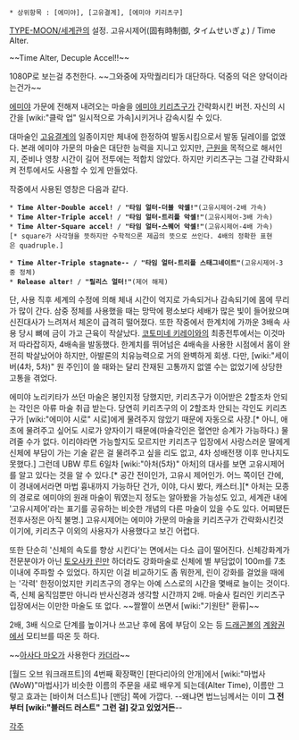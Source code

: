  * 상위항목 : [에미야], [고유결계], [에미야 키리츠구]

[[TYPE-MOON/세계관]]의 설정. 고유시제어(固有時制御, タイムせいぎょ) / Time Alter.

~~Time Alter, Decuple Accel!!~~

{{{#!html
<iframe width="560" height="315" src="//www.youtube.com/embed/NSgXOZKSt20" frameborder="0" allowfullscreen></iframe>
}}}

1080P로 보는걸 추천한다. ~~그와중에 자막퀄리티가 대단하다. 덕중의 덕은 양덕이라는건가~~

[[에미야]] 가문에 전해져 내려오는 마술을 [[에미야 키리츠구]]가 간략화시킨 버전. 자신의 시간을 [wiki:"클락 업" 일시적으로 가속]시키거나 감속시킬 수 있다.

대마술인 [[고유결계]]의 일종이지만 체내에 한정하여 발동시킴으로서 발동 딜레이를 없앴다. 본래 에미야 가문의 마술은 대단한 능력을 지니고 있지만, [[근원]]을 목적으로 해서인지, 준비나 영창 시간이 길어 전투에는 적합치 않았다. 하지만 키리츠구는 그걸 간략화시켜 전투에서도 사용할 수 있게 만들었다.

작중에서 사용된 영창은 다음과 같다.

 * '''Time Alter-Double accel!''' / '''"타임 얼터-더블 악셀!"'''(고유시제어-2배 가속)
 * '''Time Alter-Triple accel!''' / '''"타임 얼터-트리플 악셀!"'''(고유시제어-3배 가속)
 * '''Time Alter-Square accel!''' / '''"타임 얼터-스퀘어 악셀!"'''(고유시제어-4배 가속)[* square가 사각형을 뜻하지만 수학적으론 제곱의 뜻으로 쓰인다. 4배의 정확한 표현은 quadruple.]

 * '''Time Alter-Triple stagnate--''' / '''"타임 얼터-트리플 스태그네이트"'''(고유시제어-3중 정체)
 * '''Release alter!''' / '''"릴리스 얼터!"'''(제어 해제)

단, 사용 직후 세계의 수정에 의해 체내 시간이 억지로 가속되거나 감속되기에 몸에 무리가 많이 간다. 삼중 정체를 사용했을 때는 망막에 평소보다 세배가 많은 빛이 들어왔으며 신진대사가 느려져서 체온이 급격히 떨어졌다. 또한 작중에서 한계치에 가까운 3배속 사용 당시 뼈에 금이 가고 근육이 작살났다. [[코토미네 키레이]]와의 최종전투에서는 이것마저 따라잡히자, 4배속을 발동했다. 한계치를 뛰어넘은 4배속을 사용한 시점에서 몸이 완전히 박살났어야 하지만, 아발론의 치유능력으로 거의 완벽하게 회생. 다만, [wiki:"세이버(4차, 5차)" 원 주인]이 쓸 때와는 달리 잔재된 고통까지 없앨 수는 없었기에 상당한 고통을 겪었다.

에미야 노리키타가 쓰던 마술은 봉인지정 당했지만, 키리츠구가 이어받은 2할조차 안되는 각인은 아류 마술 취급 받는다. 당연히 키리츠구의 이 2할조차 안되는 각인도 키리츠구가 [wiki:"에미야 시로" 시로]에게 물려주지 않았기 때문에 자동으로 사장.[* 아니, 애초에 물려주고 싶어도 시로가 양자이기 때문에(마술각인은 혈연만 승계가 가능하다.) 물려줄 수가 없다. 이리야라면 가능할지도 모르지만 키리츠구 입장에서 사랑스러운 딸에게 신체에 부담이 가는 기술 같은 걸 물려주고 싶을 리도 없고, 4차 성배전쟁 이후 만나지도 못했다.] 그런데 UBW 루트 6일차 [wiki:"아처(5차)" 아처]의 대사를 보면 고유시제어를 알고 있다는 것을 알 수 있다.[* 공간 전이인가, 고유시 제어인가. 어느 쪽이던 간에, 이 경내에서라면 마법 흉내까지 가능하단 건가, 이야, 다시 봤다, 캐스터.][* 아처는 모종의 경로로 에미야의 원래 마술이 뭐였는지 정도는 알아봤을 가능성도 있고, 세계관 내에 '고유시제어'라는 표기를 공유하는 비슷한 개념의 다른 마술이 있을 수도 있다. 어찌됐든 전후사정은 아직 불명.] 고유시제어는 에미야 가문의 마술을 키리츠구가 간략화시킨것이기에, 키리츠구 이외의 사용자가 사용했다고 보긴 어렵다.

또한 단순히 '신체의 속도를 향상 시킨다'는 면에서는 다소 급이 떨어진다. 신체강화계가 전문분야가 아닌 [[토오사카 린]]만 하더라도 강화마술로 신체에 별 부담없이 100m를 7초 이내에 주파할 수 있었다.
하지만 이걸 비교하기도 좀 뭐한게, 린이 강화를 걸었을 때에는 '각력' 한정이었지만 키리츠구의 경우는 아예 스스로의 시간을 몇배로 늘이는 것이다. 즉, 신체 움직임뿐만 아니라 반사신경과 생각할 시간까지 2배. 마술사 킬러인 키리츠구 입장에서는 이만한 마술도 또 없다. ~~짤짤이 쓰면서 [wiki:"기원탄" 환류]~~

2배, 3배 식으로 단계를 높이거나 쓰고난 후에 몸에 부담이 오는 등 [[드래곤볼]]의 [[계왕권]]에서 모티브를 따온 듯 하다.

~~[[아사다 마오]]가 사용한다 [[카더라]]~~

[월드 오브 워크래프트]의 4번째 확장팩인 [판다리아의 안개]에서 [wiki:"마법사(WoW)"마법사]가 비슷한 이름의 주문을 새로 배우게 되는데(Alter Time), 이름만 그렇고 효과는 [바이쳐 더스트]나 [맨담] 쪽에 가깝다. --왜냐면 법느님께서는 이미 '''그 전부터 [wiki:"블러드 러스트" 그런 걸] 갖고 있었거든'''--

[[각주]]
